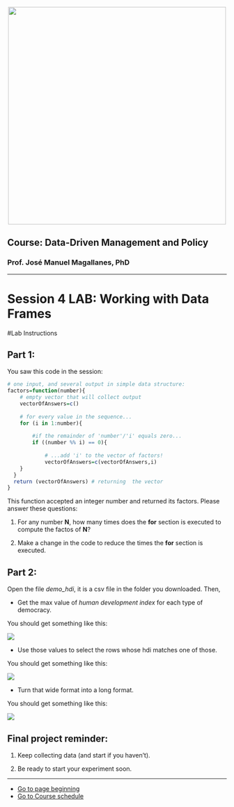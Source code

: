 
<br> 
<center><img src="http://i.imgur.com/sSaOozN.png" width="500"></center>


## Course: Data-Driven Management and Policy

### Prof. José Manuel Magallanes, PhD 

_____

# Session 4 LAB: Working with Data Frames


#Lab Instructions

## Part 1:

You saw this code in the session:

```r
# one input, and several output in simple data structure:
factors=function(number){
    # empty vector that will collect output
    vectorOfAnswers=c()
    
    # for every value in the sequence...
    for (i in 1:number){
        
        #if the remainder of 'number'/'i' equals zero...
        if ((number %% i) == 0){ 
            
            # ...add 'i' to the vector of factors!
            vectorOfAnswers=c(vectorOfAnswers,i)
    }
  }
  return (vectorOfAnswers) # returning  the vector
}
```

This function accepted an integer number and returned its factors. Please answer these questions:

1. For any number **N**, how many times does the **for** section is executed to compute the factos of **N**?

2. Make a change in the code to reduce the times the **for** section is executed.


## Part 2:

Open the file *demo_hdi*, it is a csv file in the folder you downloaded. Then,

* Get the max value of _human development index_ for each type of democracy. 

You should get something like this:

![](outputMax.png) 


* Use those values to select the rows whose hdi matches one of those. 

You should get something like this:

![](outputRows.png)

* Turn that wide format into a long format. 

You should get something like this:

![](outputLong.png)


## Final project reminder:

1. Keep collecting data (and start if you haven't). 

2. Be ready to start your experiment soon.


----

* [Go to page beginning](#beginning)
* [Go to Course schedule](https://ds4ps.org/ddmp-uw-class-spring-2019/schedule/)
